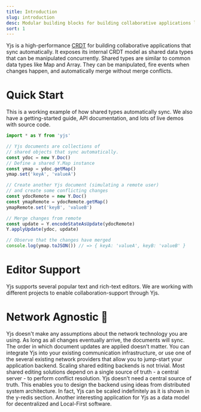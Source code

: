 ```yaml
---
title: Introduction
slug: introduction
desc: Modular building blocks for building collaborative applications like Google Docs and Figma.
sort: 1
---
```


Yjs is a high-performance [CRDT](https://en.wikipedia.org/wiki/Conflict-free_replicated_data_type) for building collaborative applications that sync automatically.
It exposes its internal CRDT model as shared data types that can be manipulated concurrently. Shared types are similar to common data types like Map and Array. They can be manipulated, fire events when changes happen, and automatically merge without merge conflicts.

# Quick Start

This is a working example of how shared types automatically sync. We also have a getting-started guide, API documentation, and lots of live demos with source code.

```js
import * as Y from 'yjs'

// Yjs documents are collections of
// shared objects that sync automatically.
const ydoc = new Y.Doc()
// Define a shared Y.Map instance
const ymap = ydoc.getMap()
ymap.set('keyA', 'valueA')

// Create another Yjs document (simulating a remote user)
// and create some conflicting changes
const ydocRemote = new Y.Doc()
const ymapRemote = ydocRemote.getMap()
ymapRemote.set('keyB', 'valueB')

// Merge changes from remote
const update = Y.encodeStateAsUpdate(ydocRemote)
Y.applyUpdate(ydoc, update)

// Observe that the changes have merged
console.log(ymap.toJSON()) // => { keyA: 'valueA', keyB: 'valueB' }
```

# Editor Support

Yjs supports several popular text and rich-text editors. We are working with different projects to enable collaboration-support through Yjs.

# Network Agnostic 📡


Yjs doesn't make any assumptions about the network technology you are using. As long as all changes eventually arrive, the documents will sync. The order in which document updates are applied doesn't matter.
You can integrate Yjs into your existing communication infrastructure, or use one of the several existing network providers that allow you to jump-start your application backend.
Scaling shared editing backends is not trivial. Most shared editing solutions depend on a single source of truth - a central server - to perform conflict resolution. Yjs doesn't need a central source of truth. This enables you to design the backend using ideas from distributed system architecture. In fact, Yjs can be scaled indefinitely as it is shown in the y-redis section.
Another interesting application for Yjs as a data model for decentralized and Local-First software.


